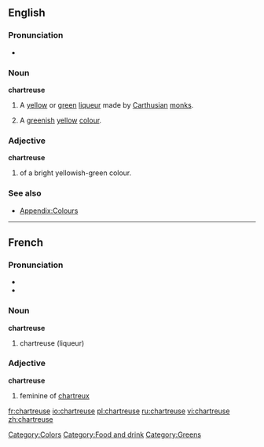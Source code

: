 ==English==

===Pronunciation===
*{{audio|en-us-chartreuse.ogg|Audio (US)}}

===Noun===
'''chartreuse '''

# A [[yellow]] or [[green]] [[liqueur]] made by [[Carthusian]] [[monk]]s.
# {{colour}} A [[green]]ish [[yellow]] [[colour]].
#:{{color panel|green chartreuse|7FFF00}}
#:{{color panel|yellow chartreuse|DFFF00}}

===Adjective===
'''chartreuse'''

# {{colour}} of a bright yellowish-green colour.

===See also===
*[[Appendix:Colours]]

[[Category:Colors]]
[[Category:Food and drink]]
[[Category:Greens]]

----

==French==

===Pronunciation===
*{{IPA|/ʃaʁ.tʁøz/}}
*{{SAMPA|/SaR.tR2z/}}

===Noun===
'''chartreuse '''

# chartreuse (liqueur)

===Adjective===
'''chartreuse'''

# feminine of [[chartreux]]

[[fr:chartreuse]]
[[io:chartreuse]]
[[pl:chartreuse]]
[[ru:chartreuse]]
[[vi:chartreuse]]
[[zh:chartreuse]]